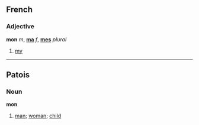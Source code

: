 ==French==
===Adjective===
'''mon''' ''m'', '''[[ma]]''' ''f'', '''[[mes]]''' ''plural''

# [[my]]

----

==Patois==
===Noun===
'''mon'''

# [[man]]; [[woman]]; [[child]]